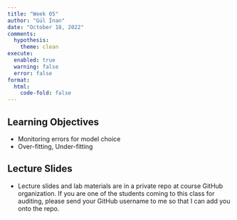 ```yaml
---
title: "Week 05"
author: "Gül İnan"
date: "October 18, 2022"
comments:
  hypothesis: 
    theme: clean
execute: 
  enabled: true
  warning: false
  error: false
format: 
  html:
    code-fold: false
---
```


## Learning Objectives

-   Monitoring errors for model choice
-   Over-fitting, Under-fitting

## Lecture Slides
- Lecture slides and lab materials are in a private repo at course GitHub organization.
If you are one of the students coming to this class for auditing,
please send your GitHub username to me so that I can add you onto the repo.




